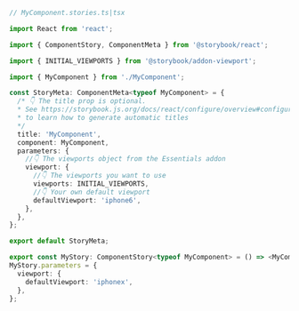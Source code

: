 ```ts
// MyComponent.stories.ts|tsx

import React from 'react';

import { ComponentStory, ComponentMeta } from '@storybook/react';

import { INITIAL_VIEWPORTS } from '@storybook/addon-viewport';

import { MyComponent } from './MyComponent';

const StoryMeta: ComponentMeta<typeof MyComponent> = {
  /* 👇 The title prop is optional.
  * See https://storybook.js.org/docs/react/configure/overview#configure-story-loading
  * to learn how to generate automatic titles
  */
  title: 'MyComponent',
  component: MyComponent,
  parameters: {
    //👇 The viewports object from the Essentials addon
    viewport: {
      //👇 The viewports you want to use
      viewports: INITIAL_VIEWPORTS,
      //👇 Your own default viewport
      defaultViewport: 'iphone6',
    },
  },
};

export default StoryMeta;

export const MyStory: ComponentStory<typeof MyComponent> = () => <MyComponent />;
MyStory.parameters = {
  viewport: {
    defaultViewport: 'iphonex',
  },
};
```